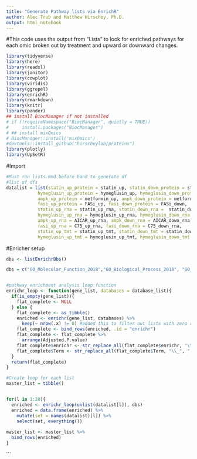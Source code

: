 ---
title: "Generate Pathway lists via EnrichR"
author: Alec Trub and Matthew Hirschey, Ph.D.
output: html_notebook
---

#This code uses the output from "Lists" to look for enriched pathways for each omic broken out by treatment and upward or downward changes.
```{r}
library(tidyverse)
library(here)
library(readxl)
library(janitor)
library(cowplot)
library(viridis)
library(ggrepel)
library(enrichR)
library(rmarkdown)
library(knitr)
library(pander)
## install BiocManager if not installed
# if (!requireNamespace("BiocManager", quietly = TRUE))
#     install.packages("BiocManager")
# ## install mixOmics
# BiocManager::install('mixOmics')
#devtools::install_github("hirscheylab/proteins")
library(plotly)
library(UpSetR)


```

#Import
```{r}
#Must run lists.Rmd before hand to generate df
#list of dfs
datalist = list(statin_up_protein = statin_up, statin_down_protein = statin_down, 
            hymeglusin_up_protein = hymeglusin_up, hymeglusin_down_protein = hymeglusin_down,
            ampk_up_protein = metformin_up, ampk_down_protein = metformin_down,
            fasi_up_protein = FASi_up, fasi_down_protein = FASi_down,    
            statin_up_rna = statin_up_rna, statin_down_rna =  statin_down_rna,
            hymeglusin_up_rna = hymeglusin_up_rna, hymeglusin_down_rna = hymeglusin_down_rna,
            ampk_up_rna = AICAR_up_rna, ampk_down_rna = AICAR_down_rna,
            fasi_up_rna = C75_up_rna, fasi_down_rna = C75_down_rna,
            statin_up_tmt = statin_up_tmt, statin_down_tmt = statin_down_tmt,
            hymeglusin_up_tmt = hymeglusin_up_tmt, hymeglusin_down_tmt = hymeglusin_down_tmt)
```

#Enricher setup
```{r}
dbs <- listEnrichrDbs()

dbs = c("GO_Molecular_Function_2018","GO_Biological_Process_2018", "GO_Cellular_Component_2018")


#pathway enrichment analysis loop function
enrichr_loop <- function(gene_list, databases = database_list){
  if(is_empty(gene_list)){
    flat_complete <- NULL
  } else {
    flat_complete <- as_tibble()
    enriched <- enrichr(gene_list, databases) %>% 
      keep(~ nrow(.x) != 0) #added this to filter out lists with zero rows, which throws error below
    flat_complete <- bind_rows(enriched, .id = "enrichr")
    flat_complete <- flat_complete %>% 
      arrange(Adjusted.P.value) 
    flat_complete$enrichr <- str_replace_all(flat_complete$enrichr, "\\_", " ")
    flat_complete$Term <- str_replace_all(flat_complete$Term, "\\_", " ")
  }
  return(flat_complete)
}

```


```{r}
#Create loop for each list 
master_list = tibble()


for(l in 1:20){
  enriched <- enrichr_loop(unlist(datalist[l]), dbs)
  enriched = data.frame(enriched) %>% 
    mutate(set = names(datalist)[l]) %>% 
    select(set, everything())
  
master_list <- master_list %>% 
  bind_rows(enriched)
}


```





```


  


